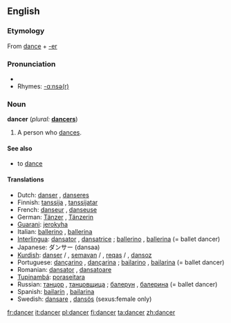 ==English==

===Etymology===
From [[dance]] + [[-er]]

===Pronunciation===
*{{audio|en-us-dancer.ogg|Audio (US)}}
*Rhymes: [[Rhymes:English:-ɑːnsə(r)|-ɑːnsə(r)]]

===Noun===
'''dancer'''  (''plural:'' '''[[dancers]]''')
# A person who [[dances]].

====See also====
*to [[dance]]

====Translations====
*Dutch: [[danser]] {{m}}, [[danseres]] {{f}}
*Finnish: [[tanssija]] {{m}}, [[tanssijatar]] {{f}}
*French: [[danseur]] {{m}}, [[danseuse]] {{f}}
*German: [[Tänzer]] {{m}}, [[Tänzerin]] {{f}}
*[[Guarani]]: [[jerokyha]]
*Italian: [[ballerino]] {{m}}, [[ballerina]] {{f}}
*[[Interlingua]]: [[dansator]] {{m}}, [[dansatrice]] {{f}}; [[ballerino]] {{m}}, [[ballerina]] {{f}} (= ballet dancer)
*Japanese: ダンサー (dansaa)
*[[Kurdish]]: [[danser]] {{m}} / {{f}}, [[semavan]] {{m}} / {{f}}, [[reqas]] {{m}} / {{f}}, [[dansoz]] {{f}}
*Portuguese: [[dançarino]] {{m}}, [[dançarina]] {{f}}; [[bailarino]] {{m}}, [[bailarina]] {{f}} (= ballet dancer)
*Romanian: [[dansator]] {{m}}, [[dansatoare]] {{f}}
*[[Tupinambá]]: [[poraseitara]]
*Russian: [[танцор]] {{m}}, [[танцовщица]] {{f}}; [[балерун]] {{m}}, [[балерина]] {{f}} (= ballet dancer)
*Spanish: [[bailarín]] {{m}}, [[bailarina]] {{f}}
*Swedish: [[dansare]] {{c}}, [[dansös]] {{c}} (sexus:female only)

[[fr:dancer]]
[[it:dancer]]
[[pl:dancer]]
[[fi:dancer]]
[[ta:dancer]]
[[zh:dancer]]